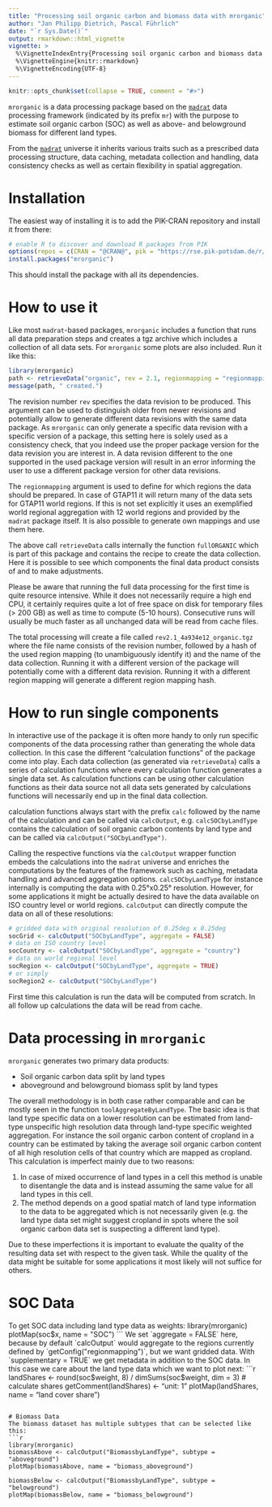 ```yaml
---
title: "Processing soil organic carbon and biomass data with mrorganic"
author: "Jan Philipp Dietrich, Pascal Führlich"
date: "`r Sys.Date()`"
output: rmarkdown::html_vignette
vignette: >
  %\VignetteIndexEntry{Processing soil organic carbon and biomass data with mrorganic}
  %\VignetteEngine{knitr::rmarkdown}
  %\VignetteEncoding{UTF-8}
---
```


```r
knitr::opts_chunk$set(collapse = TRUE, comment = "#>")
```

`mrorganic` is a data processing package based on the [`madrat`](https://github.com/pik-piam/madrat) data processing framework (indicated
by its prefix `mr`) with the purpose to estimate soil organic carbon (SOC) as well as above- 
and belowground biomass for different land types.

From the [`madrat`](https://github.com/pik-piam/madrat) universe it inherits various traits such as a prescribed data processing structure,
data caching, metadata collection and handling, data consistency checks as well as certain
flexibility in spatial aggregation.

# Installation

The easiest way of installing it is to add the PIK-CRAN repository and install it from there:

```r
# enable R to discover and download R packages from PIK
options(repos = c(CRAN = "@CRAN@", pik = "https://rse.pik-potsdam.de/r/packages"))
install.packages("mrorganic")
```

This should install the package with all its dependencies.

# How to use it 

Like most `madrat`-based packages, `mrorganic` includes a function that runs all data preparation steps and creates a tgz
archive which includes a collection of all data sets. For `mrorganic` some plots are also included. Run it like this:
```r
library(mrorganic)
path <- retrieveData("organic", rev = 2.1, regionmapping = "regionmappingGTAP11.csv")
message(path, " created.")
```

The revision number `rev` specifies the data revision to be produced. This argument can be used to distinguish older from newer revisions and potentially allow to generate different data revisions with the same data package. As `mrorganic` can only generate a specific data revision with a specific version of a package, this setting here is solely used as a consistency check, that you indeed use the proper package version for the data revision you are interest in. A data revision different to the one supported in the used package version will result in an error informing the user to use a different package version for other data revisions.

The `regionmapping` argument is used to define for which regions the data should be prepared. In case of GTAP11 it will return many of the data sets for GTAP11 world regions. If this is not set explicitly it uses an exemplified world regional aggregation with 12 world regions and provided by the `madrat` package itself. It is also possible to generate own mappings and use them here. 

The above call `retrieveData` calls internally the function `fullORGANIC` which is part of this package and contains the recipe to create the data collection. Here it is possible to see which components the final data product consists of and to make adjustments.

Please be aware that running the full data processing for the first time is quite resource intensive. While it does not necessarily require a high end CPU, it certainly requires quite a lot of free space on disk for temporary files (> 200 GB) as well as time to compute (5-10 hours). Consecutive runs will usually be much faster as all unchanged data will be read from cache files.

The total processing will create a file called `rev2.1_4a934e12_organic.tgz` where the file name consists of the revision number, followed by a hash of the used region mapping (to unambiguously identify it) and the name of the data collection. Running it with a different version of the package will potentially come with a different data revision. Running it with a different region mapping will generate a different region mapping hash.

# How to run single components

In interactive use of the package it is often more handy to only run specific components of the data processing rather than generating the whole data collection. In this case the different "calculation functions" of the package come into play. Each data collection (as generated via `retrieveData`) calls a series of calculation functions where every calculation function generates a single data set. As calculation functions can be using other calculation functions as their data source not all data sets generated by calculations functions will necessarily end up in the final data collection. 

calculation functions always start with the prefix `calc` followed by the name of the calculation and can be called via `calcOutput`, e.g. `calcSOCbyLandType` contains the calculation of soil organic carbon contents by land type and can be called via `calcOutput("SOCbyLandType")`.

Calling the respective functions via the `calcOutput` wrapper function embeds the calculations into the `madrat` universe and enriches the computations by the features of the framework such as caching, metadata handling and advanced aggregation options. `calcSOCbyLandType` for instance internally is computing the data with 0.25°x0.25° resolution. However, for some applications it might be actually desired to have the data available on ISO country level or world regions. `calcOutput` can directly compute the data on all of these resolutions:

```r
# gridded data with original resolution of 0.25deg x 0.25deg
socGrid <- calcOutput("SOCbyLandType", aggregate = FALSE)
# data on ISO country level
socCountry <- calcOutput("SOCbyLandType", aggregate = "country")
# data on world regional level
socRegion <- calcOutput("SOCbyLandType", aggregate = TRUE)
# or simply
socRegion2 <- calcOutput("SOCbyLandType")
```

First time this calculation is run the data will be computed from scratch. In all follow up calculations the data will be read from cache.

# Data processing in `mrorganic`

`mrorganic` generates two primary data products:

* Soil organic carbon data split by land types
* aboveground and belowground biomass split by land types

The overall methodology is in both case rather comparable and can be mostly seen in the function `toolAggregateByLandType`. The basic idea is that land type specific data on a lower resolution can be estimated from land-type unspecific high resolution data through land-type specific weighted aggregation. For instance the soil organic carbon content of cropland in a country can be estimated by taking the average soil organic carbon content of all high resolution cells of that country which are mapped as cropland. This calculation is imperfect mainly due to two reasons: 

1. In case of mixed occurrence of land types in a cell this method is unable to disentangle the data and is instead assuming the same value for all land types in this cell.
2. The method depends on a good spatial match of land type information to the data to be aggregated which is not necessarily given (e.g. the land type data set might suggest cropland in spots where the soil organic carbon data set is suspecting a different land type).

Due to these imperfections it is important to evaluate the quality of the resulting data set with respect to the given task. While the quality of the data might be suitable for some applications it most likely will not suffice for others.

# SOC Data
To get SOC data including land type data as weights:
library(mrorganic)
plotMap(soc$x, name = "SOC")
```
We set `aggregate = FALSE` here, because by default `calcOutput` would aggregate to
the regions currently defined by `getConfig("regionmapping")`, but we want gridded data.
With `supplementary = TRUE` we get metadata in addition to the SOC data. In this case
we care about the land type data which we want to plot next:
```r
landShares <- round(soc$weight, 8) / dimSums(soc$weight, dim = 3) # calculate shares
getComment(landShares) <- "unit: 1"
plotMap(landShares, name = "land cover share")
```

# Biomass Data
The biomass dataset has multiple subtypes that can be selected like this:
```r
library(mrorganic)
biomassAbove <- calcOutput("BiomassbyLandType", subtype = "aboveground")
plotMap(biomassAbove, name = "biomass_aboveground")

biomassBelow <- calcOutput("BiomassbyLandType", subtype = "belowground")
plotMap(biomassBelow, name = "biomass_belowground")
```
